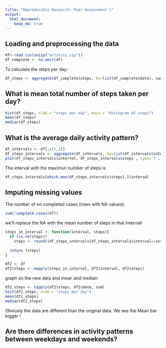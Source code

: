 ```yaml
---
title: "Reproducible Research: Peer Assessment 1"
output: 
  html_document:
    keep_md: true
---
```



## Loading and preprocessing the data
```r
df<-read.csv(unzip("activity.zip"))
df_complete <- na.omit(df)
```
To calculate the steps per day:
```r
df_steps <- aggregate(df_complete$steps, by=list(df_complete$date), sum)$x
```


## What is mean total number of steps taken per day?
```r
hist(df_steps, xlab = "steps per day", main = "Histogram of steps")
mean(df_steps)
median(df_steps)
```



## What is the average daily activity pattern?
```r
df_intervals <- df[,c(1,3)]
df_steps_intervals <- aggregate(df_intervals, by=list(df_intervals$interval), mean, na.rm=TRUE)
plot(df_steps_intervals$interval, df_steps_intervals$steps , type='l', xlab = "intervals", ylab="median steps")
```

The interval with the maximun number of steps is
```r
df_steps_intervals[which.max(df_steps_intervals$steps),]$interval
```


## Imputing missing values
The number of no completed cases (rows with NA values):
```r
sum(!complete.cases(df))
```
we'll replace the NA with the mean number of steps in that intervall
```r
steps_in_interval <- function(interval, steps){
  if (is.na(steps))
    steps <- round((df_steps_intervals[df_steps_intervals$interval==interval, "steps"]))
   
  return (steps)
}

df2 <- df
df2$steps <- mapply(steps_in_interval, df2$interval, df2$steps)
```

graph on the new data and mean and median
```r
df2_steps <- tapply(df2$steps, df2$date, sum)
hist(df2_steps, xlab = "steps per day")
mean(df2_steps)
median(df2_steps)
```

Obviusly the data are different than the original data. We see the Mean bar bigger !


## Are there differences in activity patterns between weekdays and weekends?
